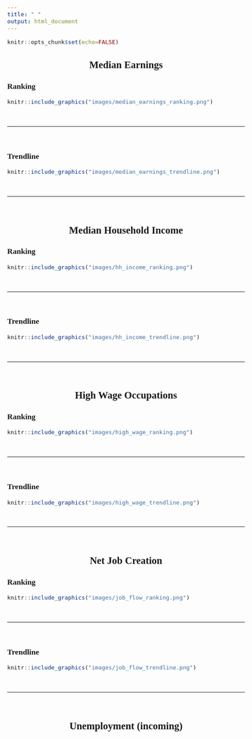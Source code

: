 ---
title: " "
output: html_document
---

<style type="text/css">
h1 {
  font-weight: bold;
}
h1,h2 {
  text-align: center;
}
h1,h2,h3,h4,h5,h6 {
  font-family: "Museo Sans 300";
}
body{
  font-family: "Museo Sans 300";
  font-size: 15px;
}
</style>

```{r include = FALSE}
knitr::opts_chunk$set(echo=FALSE)
```

## Median Earnings {.tabset}

### Ranking
```{r}
knitr::include_graphics("images/median_earnings_ranking.png")
```

<br>

***

<br>

### Trendline
```{r}
knitr::include_graphics("images/median_earnings_trendline.png")
```

<br>

***

<br>


## Median Household Income {.tabset}

### Ranking
```{r}
knitr::include_graphics("images/hh_income_ranking.png")
```

<br>

***

<br>

### Trendline
```{r}
knitr::include_graphics("images/hh_income_trendline.png")
```

<br>

***

<br>

## High Wage Occupations {.tabset}

### Ranking
```{r}
knitr::include_graphics("images/high_wage_ranking.png")
```

<br>

***

<br>

### Trendline
```{r}
knitr::include_graphics("images/high_wage_trendline.png")
```

<br>

***

<br>


## Net Job Creation {.tabset}

### Ranking
```{r}
knitr::include_graphics("images/job_flow_ranking.png")
```

<br>

***

<br>

### Trendline
```{r}
knitr::include_graphics("images/job_flow_trendline.png")
```

<br>

***

<br>

## Unemployment (incoming)





